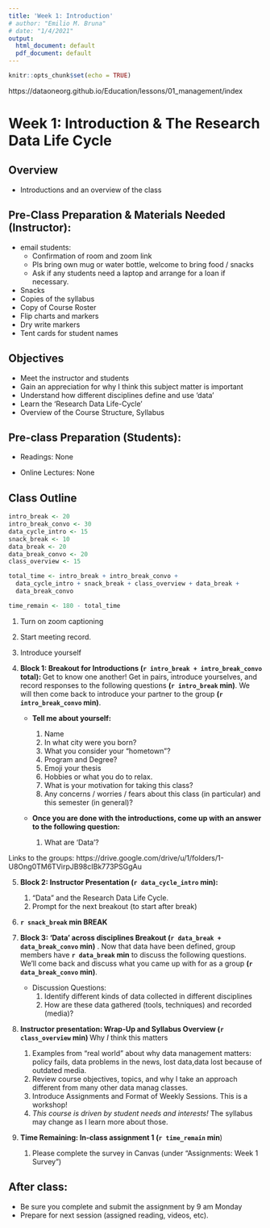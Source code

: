 ```yaml
---
title: 'Week 1: Introduction'
# author: "Emilio M. Bruna"
# date: "1/4/2021"
output:
  html_document: default
  pdf_document: default
---
```


```r
knitr::opts_chunk$set(echo = TRUE)
```


https://dataoneorg.github.io/Education/lessons/01_management/index 

# Week 1: Introduction & The Research Data Life Cycle
## Overview

* Introductions and an overview of the class

## Pre-Class Preparation & Materials Needed (Instructor):

* email students: 
    * Confirmation of room and zoom link
    * Pls bring own mug or water bottle, welcome to bring food / snacks
    * Ask if any students need a laptop and arrange for a loan if necessary.
* Snacks
* Copies of the syllabus
* Copy of Course Roster
* Flip charts and markers
* Dry write markers
* Tent cards for student names

## Objectives

* Meet the instructor and students
* Gain an appreciation for why I think this subject matter is important
* Understand how different disciplines define and use 'data'
* Learn the 'Research Data Life-Cycle'
* Overview of the Course Structure, Syllabus

## Pre-class Preparation (Students):

* Readings: None

* Online Lectures: None

## Class Outline

```r
intro_break <- 20
intro_break_convo <- 30
data_cycle_intro <- 15
snack_break <- 10
data_break <- 20
data_break_convo <- 20
class_overview <- 15

total_time <- intro_break + intro_break_convo + 
  data_cycle_intro + snack_break + class_overview + data_break + 
  data_break_convo

time_remain <- 180 - total_time
```

1. Turn on zoom captioning 
2. Start meeting record.
3. Introduce yourself
4. **Block 1: Breakout for Introductions (`r intro_break + intro_break_convo` total): ** Get to know one another! Get in pairs, introduce yourselves, and record responses to the following questions **(`r intro_break` min)**. We will then come back to introduce your partner to the group **(`r intro_break_convo` min)**.  

    * **Tell me about yourself: **  
        1. Name
        2. In what city were you born?
        3. What you consider your “hometown”?
        4. Program and Degree?
        5. Emoji your thesis 
        6. Hobbies or what you do to relax.
        7. What is your motivation for taking this class?
        8. Any concerns / worries / fears about this class (in particular) and this semester (in general)? 
        
    * **Once you are done with the introductions, come up with an answer to the following question: **
    
      1. What are 'Data'?


Links to the groups: https://drive.google.com/drive/u/1/folders/1-U8Ong0TM6TVirpJB98cIBk773PSGgAu 



5. **Block 2: Instructor Presentation (`r data_cycle_intro` min): **

      1. "Data" and the Research Data Life Cycle.
      2. Prompt for the next breakout (to start after break)


<!-- Walk through the 'old' and 'new' research flow. Be sure to point out that in 'old' data were only in the middle, but in new they are at every step.  End with question “what are data?” to be discussed after a quick break.  break.  -->

<!-- Breakout into larger groups (n = 4 per group) -->

6. **`r snack_break` min BREAK **

7.  **Block 3: 'Data' across disciplines Breakout (`r data_break + data_break_convo` min)** . Now that data have been defined, group members have **`r data_break` min** to discuss the following questions. We'll come back and  discuss what you came up with for as a group **(`r data_break_convo` min)**.

    * Discussion Questions: 
        1. Identify different kinds of data collected in different disciplines 
        2. How are these data gathered (tools, techniques) and recorded (media)? 
      
<!-- After each group reports back, discuss the following questions as a group:  -->

<!-- Are data types and data recording methods that are unique (or at least much more common) in the biophysical sciences, social sciences, humanities, or other disciplines?  --> 

<!-- It is likely that across disciplines the issues and types of data being used are often very similar, but there might be some differences (e.g., text corpora from humanities). Also key is to emphasize that a key part of 'data' likely not brought up by the groups is information about how they were recorded, decisions made about how to code them, corrections, etc. -->

<!-- Key point: look to see if the definitions include the word "PLAN": managing data requires a PLAN.  This will let you segway into... -->

8. **Instructor presentation: Wrap-Up and Syllabus Overview (`r class_overview` min) ** Why *I* think this matters

    1. Examples from “real world” about why data management matters: policy fails, data problems in the news, lost data,data lost because of outdated media.
    2. Review course objectives, topics, and why I take an approach different from many other data manag classes.
    3. Introduce Assignments and Format of Weekly Sessions. This is a workshop!
    4.  *This course is driven by student needs and interests! *The syllabus may change as I learn more about those.
    
    

9. **Time Remaining: In-class assignment 1 (`r time_remain` min**)

    1. Please complete the survey in Canvas (under "Assignments: Week 1 Survey")

## After class: 

* Be sure you complete and submit the assignment by 9 am Monday  
* Prepare for next session (assigned reading, videos, etc).


